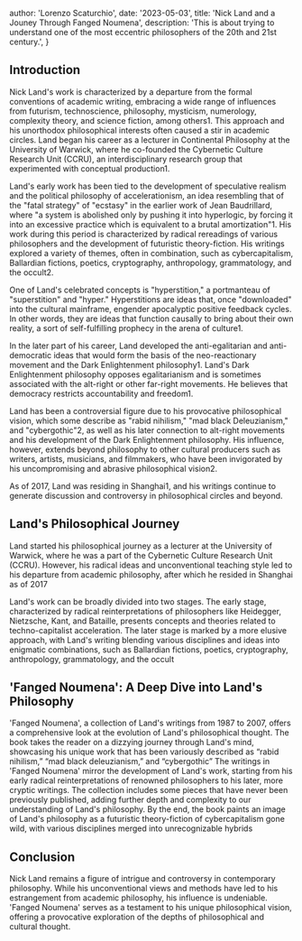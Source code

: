 
  author: 'Lorenzo Scaturchio',
  date: '2023-05-03',
  title: 'Nick Land and a Jouney Through Fanged Noumena',
  description:
    'This is about trying to understand one of the most eccentric philosophers of the 20th and 21st century.',
}


## Introduction

Nick Land's work is characterized by a departure from the formal conventions of academic writing, embracing a wide range of influences from futurism, technoscience, philosophy, mysticism, numerology, complexity theory, and science fiction, among others​1​. This approach and his unorthodox philosophical interests often caused a stir in academic circles. Land began his career as a lecturer in Continental Philosophy at the University of Warwick, where he co-founded the Cybernetic Culture Research Unit (CCRU), an interdisciplinary research group that experimented with conceptual production​1​.

Land's early work has been tied to the development of speculative realism and the political philosophy of accelerationism, an idea resembling that of the "fatal strategy" of "ecstasy" in the earlier work of Jean Baudrillard, where "a system is abolished only by pushing it into hyperlogic, by forcing it into an excessive practice which is equivalent to a brutal amortization"​1​. His work during this period is characterized by radical rereadings of various philosophers and the development of futuristic theory-fiction. His writings explored a variety of themes, often in combination, such as cybercapitalism, Ballardian fictions, poetics, cryptography, anthropology, grammatology, and the occult​2​.

One of Land's celebrated concepts is "hyperstition," a portmanteau of "superstition" and "hyper." Hyperstitions are ideas that, once "downloaded" into the cultural mainframe, engender apocalyptic positive feedback cycles. In other words, they are ideas that function causally to bring about their own reality, a sort of self-fulfilling prophecy in the arena of culture​1​.

In the later part of his career, Land developed the anti-egalitarian and anti-democratic ideas that would form the basis of the neo-reactionary movement and the Dark Enlightenment philosophy​1​. Land's Dark Enlightenment philosophy opposes egalitarianism and is sometimes associated with the alt-right or other far-right movements. He believes that democracy restricts accountability and freedom​1​.

Land has been a controversial figure due to his provocative philosophical vision, which some describe as "rabid nihilism," "mad black Deleuzianism," and "cybergothic"​2​, as well as his later connection to alt-right movements and his development of the Dark Enlightenment philosophy. His influence, however, extends beyond philosophy to other cultural producers such as writers, artists, musicians, and filmmakers, who have been invigorated by his uncompromising and abrasive philosophical vision​2​.

As of 2017, Land was residing in Shanghai​1​, and his writings continue to generate discussion and controversy in philosophical circles and beyond.

## Land's Philosophical Journey

Land started his philosophical journey as a lecturer at the University of Warwick, where he was a part of the Cybernetic Culture Research Unit (CCRU). However, his radical ideas and unconventional teaching style led to his departure from academic philosophy, after which he resided in Shanghai as of 2017

Land's work can be broadly divided into two stages. The early stage, characterized by radical reinterpretations of philosophers like Heidegger, Nietzsche, Kant, and Bataille, presents concepts and theories related to techno-capitalist acceleration. The later stage is marked by a more elusive approach, with Land's writing blending various disciplines and ideas into enigmatic combinations, such as Ballardian fictions, poetics, cryptography, anthropology, grammatology, and the occult

## 'Fanged Noumena': A Deep Dive into Land's Philosophy

'Fanged Noumena', a collection of Land's writings from 1987 to 2007, offers a comprehensive look at the evolution of Land's philosophical thought. The book takes the reader on a dizzying journey through Land's mind, showcasing his unique work that has been variously described as “rabid nihilism,” “mad black deleuzianism,” and “cybergothic”
The writings in 'Fanged Noumena' mirror the development of Land's work, starting from his early radical reinterpretations of renowned philosophers to his later, more cryptic writings. The collection includes some pieces that have never been previously published, adding further depth and complexity to our understanding of Land's philosophy. By the end, the book paints an image of Land's philosophy as a futuristic theory-fiction of cybercapitalism gone wild, with various disciplines merged into unrecognizable hybrids

## Conclusion

Nick Land remains a figure of intrigue and controversy in contemporary philosophy. While his unconventional views and methods have led to his estrangement from academic philosophy, his influence is undeniable. 'Fanged Noumena' serves as a testament to his unique philosophical vision, offering a provocative exploration of the depths of philosophical and cultural thought.
